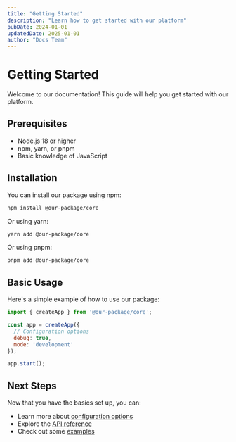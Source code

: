 ```yaml
---
title: "Getting Started"
description: "Learn how to get started with our platform"
pubDate: 2024-01-01
updatedDate: 2025-01-01
author: "Docs Team"
---
```


# Getting Started

Welcome to our documentation! This guide will help you get started with our platform.

## Prerequisites

- Node.js 18 or higher
- npm, yarn, or pnpm
- Basic knowledge of JavaScript

## Installation

You can install our package using npm:

```bash
npm install @our-package/core
```

Or using yarn:

```bash
yarn add @our-package/core
```

Or using pnpm:

```bash
pnpm add @our-package/core
```

## Basic Usage

Here's a simple example of how to use our package:

```javascript
import { createApp } from '@our-package/core';

const app = createApp({
  // Configuration options
  debug: true,
  mode: 'development'
});

app.start();
```

## Next Steps

Now that you have the basics set up, you can:

- Learn more about [configuration options](/en/v1/guide/configuration)
- Explore the [API reference](/en/v1/api/reference)
- Check out some [examples](/en/v1/examples)
